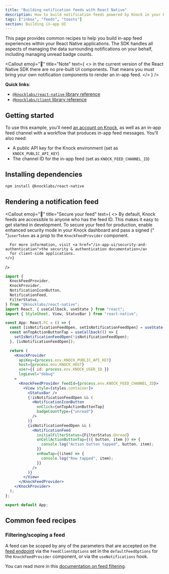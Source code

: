 ```yaml
---
title: "Building notification feeds with React Native"
description: How to build notification feeds powered by Knock in your React Native applications.
tags: ["inbox", "feeds", "toasts"]
section: Building in-app UI
---
```


This page provides common recipes to help you build in-app feed experiences within your React Native applications. The SDK handles all aspects of managing the data surrounding notifications on your behalf, including managing unread badge counts.

<Callout
  emoji="🌠"
  title="Note"
  text={
    <>
      in the current version of the React Native SDK there are no pre-built UI
      components. That means you must bring your own notification components to
      render an in-app feed.
    </>
  }
/>

**Quick links**:

- [`@knocklabs/react-native` library reference](/in-app-ui/react-native/sdk/reference)
- [`@knocklabs/client` library reference](/in-app-ui/javascript/sdk/reference)

## Getting started

To use this example, you'll need [an account on Knock](https://dashboard.knock.app), as well as an in-app feed channel with a workflow that produces in-app feed messages. You'll also need:

- A public API key for the Knock environment (set as `KNOCK_PUBLIC_API_KEY`)
- The channel ID for the in-app feed (set as `KNOCK_FEED_CHANNEL_ID`)

## Installing dependencies

```bash title="Installing dependencies"
npm install @knocklabs/react-native
```

## Rendering a notification feed

<Callout
  emoji="🔐"
  title="Secure your feed"
  text={
    <>
      By default, Knock feeds are accessible to anyone who has the feed ID. This makes it
      easy to get started in development. To secure your feed for production,
      enable enhanced security mode in your Knock dashboard and pass a signed
      {" "}<code>userToken</code> as a prop to the <code>KnockFeedProvider</code> component.

      For more information, visit <a href="/in-app-ui/security-and-authentication">the security & authentication documentation</a>
      for client-side applications.
    </>}

/>

```jsx
import {
  KnockFeedProvider,
  KnockProvider,
  NotificationIconButton,
  NotificationFeed,
  FilterStatus,
} from "@knocklabs/react-native";
import React, { useCallback, useState } from "react";
import { StyleSheet, View, StatusBar } from "react-native";

const App: React.FC = () => {
  const [isNotificationFeedOpen, setIsNotificationFeedOpen] = useState(false);
  const onTopActionButtonTap = useCallback(() => {
    setIsNotificationFeedOpen(!isNotificationFeedOpen);
  }, [isNotificationFeedOpen]);

  return (
    <KnockProvider
      apiKey={process.env.KNOCK_PUBLIC_API_KEY}
      host={process.env.KNOCK_HOST}
      user={{ id: process.env.KNOCK_USER_ID }}
      logLevel="debug"
    >
      <KnockFeedProvider feedId={process.env.KNOCK_FEED_CHANNEL_ID}>
        <View style={styles.container}>
          <StatusBar />
          {!isNotificationFeedOpen && (
            <NotificationIconButton
              onClick={onTopActionButtonTap}
              badgeCountType={"unread"}
            />
          )}
          {isNotificationFeedOpen && (
            <NotificationFeed
              initialFilterStatus={FilterStatus.Unread}
              onCellActionButtonTap={({ button, item }) => {
                console.log("Action button tapped", button, item);
              }}
              onRowTap={(item) => {
                console.log("Row tapped", item);
              }}
            />
          )}
        </View>
      </KnockFeedProvider>
    </KnockProvider>
  );
};

export default App;
```

## Common feed recipes

### Filtering/scoping a feed

A feed can be scoped by any of the parameters that are accepted on the [feed endpoint](/api-reference/users/feeds/list_items) via the `FeedClientOptions` set in the `defaultFeedOptions` for the `KnockFeedProvider` component, or via the `useNotifications` hook.

You can read more in this [documentation on feed filtering](/in-app-ui/react/filtering-in-app-feeds).
